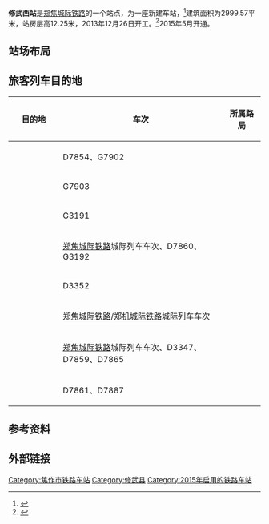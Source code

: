 {{Infobox China railway station 
|车站名称 =修武西站
|图片 = 
|图片介紹 = 
|车站代码= 
|车站名称拼音 = Xiuwuxi
|英文名称=Xiuwuxi Railway Station
|电报码 = EXF
|拼音码 = XWX
|车站位置 = [[河南省|河南省]][[焦作市|焦作市]][[修武县|修武县]][[城关镇_(修武县)|城关镇]]大韩村
|归属 =[[郑州铁路局|郑州铁路局]]
|线路 = [[郑焦城际铁路|郑焦城际铁路]]
|车站等级 = [[三等站_(中國大陸)|三等站]]
|月台数目 = 2
|侧式站台 = 2
|股道数目 = 4
|正线 = 2
|到发线 = 2
|坐标 = {{coord|35|12|39.44|N|113|25|5.50|E|display=inline,title}}
}}
'''修武西站'''是[[郑焦城际铁路|郑焦城际铁路]]的一个站点，为一座新建车站，<ref >{{cite web |url=http://zz.bendibao.com/traffic/2014319/40670.shtm |language= |title=郑焦城际铁路线路图（图文详解） |publisher=本地宝 |date=2015年5月5日 |accessdate= |archive-date=2015年5月23日 |archive-url=https://web.archive.org/web/20150523073417/http://zz.bendibao.com/traffic/2014319/40670.shtm |dead-url=no }}</ref>建筑面积为2999.57平米，站房层高12.25米，2013年12月26日开工。<ref>{{cite web |url=http://henan.qq.com/a/20141017/010443.htm |language= |title=实探郑焦城铁全线 三个新建车站主体完工(图) |publisher=郑州晚报 |date=2014-10-17 |accessdate= |deadurl=yes |archiveurl=https://web.archive.org/web/20150523093126/http://henan.qq.com/a/20141017/010443.htm |archivedate=2015-05-23 }}</ref>2015年5月开通。

== 站场布局 ==
{{RailStStart|东}}
{{RailStPlatform|侧d}}
{{RailStLine|1|1|[[郑焦城际铁路|郑焦城际铁路]]往{{站|郑州}}方向<small>（{{站|武陟}}）}}
{{RailStLine|2||[[郑焦城际铁路|郑焦城际铁路]]上行正线（往{{站|郑州}}方向）}}
{{RailStLine|3||[[郑焦城际铁路|郑焦城际铁路]]下行正线（往{{站|焦作}}方向）}}
{{RailStLine|4|2|[[郑焦城际铁路|郑焦城际铁路]]往{{站|焦作}}方向<small>（{{站|焦作}}）}}
{{RailStPlatform|侧u}}
{{RailStEnd|西}}

== 旅客列车目的地 ==
{| class="wikitable sortable" style="font-size: 90%"
!width=20% |目的地
!width=65% |车次
!width=15% |所属路局
|-
|<center>{{站|长治东}}
|D7854、G7902
|<center>{{sort|Zhengzhou|[[中国铁路郑州局集团|郑州局集团]]}}
|-
|<center>{{站|邓州东}}
|G7903
|<center>{{sort|Zhengzhou|[[中国铁路郑州局集团|郑州局集团]]}}
|-
|<center>{{站|杭州东}}
|G3191
|<center>{{sort|Zhengzhou|[[中国铁路郑州局集团|郑州局集团]]}}
|-
|<center>{{站|焦作}}
|[[郑焦城际铁路|郑焦城际铁路]]城际列车车次、D7860、G3192
|<center>{{sort|Zhengzhou|[[中国铁路郑州局集团|郑州局集团]]}}
|-
|<center>{{站|太原南}}
|D3352
|<center>{{sort|Zhengzhou|[[中国铁路太原局集团|郑州局集团]]}}
|-
|<center>{{站|新郑机场}}
|[[郑焦城际铁路|郑焦城际铁路]]/[[郑机城际铁路|郑机城际铁路]]城际列车车次
|<center>{{sort|Zhengzhou|[[中国铁路郑州局集团|郑州局集团]]}}
|-
|<center>{{站|郑州}}
|[[郑焦城际铁路|郑焦城际铁路]]城际列车车次、D3347、D7859、D7865
|<center>{{sort|Zhengzhou|[[中国铁路郑州局集团|郑州局集团]]}}
|-
|<center>{{站|郑州东}}
|D7861、D7887
|<center>{{sort|Zhengzhou|[[中国铁路郑州局集团|郑州局集团]]}}
|}

== 参考资料 ==
{{reflist}}

== 外部链接 ==

{{郑焦城际铁路}}
[[Category:焦作市铁路车站|Category:焦作市铁路车站]]
[[Category:修武县|Category:修武县]]
[[Category:2015年启用的铁路车站|Category:2015年启用的铁路车站]]